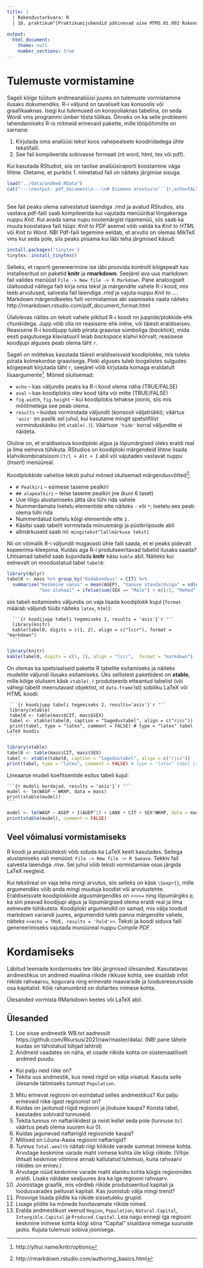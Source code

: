```yaml
---
title: | 
  | Rakendustarkvara: R 
  | 10. praktikum^[Praktikumijuhendid põhinevad aine MTMS.01.092 Rakendustarkvara: R (2 EAP) materjalidel, mille autorid on Mait Raag ning Raivo Kolde]
  
output: 
  html_document:
    theme: null
    number_sections: true
---
```



# Tulemuste vormistamine 

Sageli kõige tüütum andmeanalüüsi juures on tulemuste vormistamine ilusaks dokumendiks. R-i väljund on tavaliselt kas konsoolis või graafikaaknas. Isegi kui tulemused on konsooliaknas tabelina, on seda Wordi vms programmi ümber tõsta tülikas. Õnneks on ka selle probleemi lahendamiseks R-is mitmeid erinevaid pakette, mille tööpõhimõte on sarnane:

1. Kirjutada oma analüüsi tekst koos vahepealsete koodiridadega ühte tekstifaili.
1. See fail kompileerida sobivasse formaati (nt word, html, tex või pdf).

Kui kasutada RStudiot, siis on taolise analüüsiraporti koostamine väga lihtne. Oletame, et punktis 1. nimetatud fail on näiteks järgmise sisuga:  
<!---Väga paindlik pakett on **Sweave**, mis produtseerib tex ja html formaadis dokumente.
Käesolevas kursuses tutvume  paketiga **knitr**^[http://yihui.name/knitr/]. Selle paketi kõige olulisem käsk on `knit(.)`, millele tuleb ette anda punktis 1. koostatud faili nimi. Selles failis on mingis formaadis tekst ja R-i kood vaheldumisi, näiteks nii:-->

```r
load("../data/andmed.RData")
cat("---\noutput: pdf_document\n---\n# Esimene arvutus\n```{r,echo=FALSE}\nmass <- read.table(\"https://github.com/Rkursus/sygis2019/raw/master/data/mass.txt\", sep =\"\\t\", header = T)\n```\nMassachusettsi andmestikus on kokku `r nrow(mass)` inimest; sooline jaotus on järgnev:\n```{r,echo=FALSE}\ntable(mass$SEX)\n```\n## Esimene alapunkt\nNüüd on lisaks tulemusele endale näha, milline koodijupp leiab keskmise vanuse:\n```{r,echo=TRUE}\nmean(mass$AGEP)\n```\n")
```
<br>
See fail peaks olema salvestatud laiendiga *.rmd* ja avatud RStudios, siis vastava pdf-faili saab kompileerida kui vajutada menüüribal lõngakeraga nuppu *Knit*. Kui avada sama nupu noolemärgist rippmenüü, siis saab ka muuta koostatava faili tüüpi: *Knit to PDF* asemel võib valida ka  *Knit to HTML* või  *Knit to Word*. NB! Pdf-faili tegemine eeldab, et arvutis on olemas MikTeX vms kui seda pole, siis peaks piisama kui läbi teha järgmised käsud:
```r
install.packages('tinytex')
tinytex::install_tinytex()
```

 

<!--
Oletame, et ülaltoodud ridu sisaldava faili nimi on "minuraport.Rmd". Kui R-i konsoolile anda käsk
```r
library(knitr)  # kui pole arvutis, siis enne installeerida
knit("minuraport.Rmd")
```
tunneb R ära, et tegemist on **markdown**-märgenduskeeles koodiga (täpsemini R-i-spetsiifilise markdown keelega) ning töökausta genereeritakse fail `minuraport.md`, kus R-i käsud on asendatud tulemustega (nt `mean(x)` on asendatud: `3.5`). Selle faili saab teegis **markdown**^[http://rmarkdown.rstudio.com/] oleva käsu `markdownToHTML(.)` abil muuta HTML-failiks:
```r
library(markdown) # kui pole arvutis, siis enne installeerida
markdownToHTML("minuraport.md", output = "valmisraport.html")
browseURL("valmisraport.html")
```
-->

Selleks, et raporti genereerimine ise läbi proovida kontrolli kõigepealt kas installeeritud on paketid **knitr** ja **rmarkdown**. Seejärel ava uus markdown fail valides menüüst `File -> New file -> R Markdown`. Pane  analoogselt ülaltoodud näitega faili kirja oma tekst ja märgendite vahele R-i kood, mis teeb arvutused, salvesta fail laiendiga *.rmd* ja vajuta nuppu *Knit to ...*. Markdown märgendkeeles faili vormistamise abi saamiseks vaata näiteks http://rmarkdown.rstudio.com/pdf_document_format.html

Ülalolevas näites on teksti vahele pikitud R-i koodi nn juppide/plokkide ehk *chunk*idega. Jupp võib olla nn reasisene ehk *inline*, või täiesti eraldiseisev. Reasisene R-i koodijupp tuleb piirata graavise sümboliga (*backtick*), mida eesti paigutusega klaviatuuril leiab *backspace* klahvi kõrvalt; reasisese koodijupi alguses peab olema täht `r`.  

Sageli on mõttekas kasutada täiesti eraldiseisvaid koodiplokke, mis tuleks piirata kolmekordse graavisega. Ploki alguses tuleb loogelistes sulgudes kõigepealt kirjutada täht `r`, seejärel võib kirjutada komaga eraldatult lisaargumente^[http://yihui.name/knitr/options].
Mõned olulisemad:

* `echo` -- kas väljundis peaks ka R-i kood olema näha (TRUE/FALSE)
* `eval` -- kas koodiplokis olev kood täita või mitte (TRUE/FALSE)
* `fig.width`, `fig.height` -- kui koodiplokis tehakse joonis, siis mis mõõtmetega see peab olema.
* `results` -- kuidas vormindada väljundit (konsooli väljatrükki); väärtus `'asis'` on paslik sel juhul, kui kasutame mingit spetsiifilist vorminduskäsku (nt `xtable(.)`). Väärtuse `'hide'` korral väljundite ei näideta. 

Oluline on, et eraldiseisva koodiploki algus ja lõpumärgised oleks eraldi real ja ilma eelneva tühikuta. RStudios on koodiploki märgendeid lihtne lisada klahvikombinatsiooni `Ctrl + Alt + I` abil või vajutades vastavat nuppu (*Insert*)  menüüreal.


Koodiplokkide vahelise teksti puhul mõned olulisemad märgendusvõtted^[http://rmarkdown.rstudio.com/authoring_basics.html]:

* `# Pealkiri` -- esimese taseme pealkiri
* `## alapealkiri` -- teise taseme pealkiri jne  (kuni 6 taset)
* Uue lõigu alustamiseks jätta üks tühi rida vahele
* Nummerdamata loetelu elementide ette näiteks `-` või `*`; loetelu ees peab olema tühi rida
* Nummerdatud loetelu kõigi elementide ette `1.` 
* Käsitsi saab tabelit vormistada miinusmärgi ja püstkriipsude abil
* allmärkuseid saab nii: `mingitekst^[allmärkuse tekst]`

Nii on võimalik R-i väljundit mugavasti ühte faili saada, et ei peaks pidevalt kopeerima-kleepima. Kuidas aga R-i produtseeritavad tabelid ilusaks saada?  Lihtsamad tabelid saab kujundada **knitr** käsu `kable` abil. Näiteks kui eelnevalt on moodustatud tabel `tabel0`:

```r
library(dplyr)
tabel0 <- mass %>% group_by("Kodakondsus" = CIT) %>% 
  summarise("Keskmine vanus" = mean(AGEP), "Vanuse standardviga" = sd(AGEP)/sqrt(n()),
            "Soo ülekaal" = ifelse(sum(SEX == "Male") > n()/2, "Mehed", "Naised"))
```
siis tabeli esitamiseks väljundis on vaja lisada koodiplokk kujul (`format` määrab väljundi tüübi  näiteks `latex`, `html`):

      ```{r koodijupp tabeli tegemiseks 1, results = 'asis'}`r ''`
      library(knitr)
      kable(tabel0, digits = c(1, 2), align = c("lccr"), format = "markdown")
      ```      

```r
library(knitr)
kable(tabel0, digits = c(1, 2), align = "lccr",  format = "markdown")
```
On olemas ka spetsiaalseid pakette R tabelite esitamiseks ja näiteks mudelite väljundi ilusaks esitamiseks. Üks sellistest pakettidest on **xtable**, mille kõige olulisem käsk `xtable(.)` produtseerib etteantud tabelist (või vähegi tabelit meenutavast objektist, nt `data.frame`'ist) sobiliku LaTeX või HTML koodi:

     ```{r koodijupp tabeli tegemiseks 2, results='asis'}`r ''`
     library(xtable)
     tabel0 <- table(mass$CIT, mass$SEX)
     tabel <- xtable(tabel0, caption = "Sagedustabel", align = c("r|cc"))
     print(tabel, type = "latex", comment = FALSE) # type = "latex" tabel LaTeX koodis
     ``` 
```r
library(xtable)
tabel0 <- table(mass$CIT, mass$SEX)
tabel <- xtable(tabel0, caption = "Sagedustabel", align = c("r|cc"))
print(tabel, type = "latex", comment = FALSE) # type = "latex" tabel LaTeX koodis
```

Lineaarse mudeli koefitsentide esitus tabeli kujul:

    ```{r mudeli kordajad, results = 'asis'}`r ''`
    mudel <- lm(WAGP ~ WKHP, data = mass)
    print(xtable(mudel))
    ```
```r
mudel <- lm(WAGP ~ AGEP + I(AGEP^2) + LANX + CIT + SEX*WKHP, data = mass)
print(xtable(mudel), comment = FALSE)
```
 
 

## Veel võimalusi  vormistamiseks

R koodi ja  analüüsiteksti võib siduda ka  LaTeX keelt kasutades. Sellega alustamiseks vali menüüst: `File -> New file -> R Sweave`. Tekkiv fail salvesta laiendiga *.rnw*. Sel juhul võib teksti vormistamise osas järgida LaTeX reegleid. 

Kui tekstireal on vaja teha mingi arvutus, siis selleks on käsk `\Sexpr{}`, mille argumendiks võib anda mingi muutuja koodist või arvutustehte.  Eraldiseisvate koodiplokkide algusmärgendiks on `<<>>=` ning lõpumärgiks `@`, ka siin peavad koodijupi algus ja lõpumärgised olema eraldi real ja ilma eelnevate tühikuteta. Koodiploki argumendid on samad, mis välja toodud markdown variandi juures, argumendid tuleb panna märgendite vahele, näiteks  `<<echo = TRUE, results = 'hold'>>`. Teksti ja koodi siduva faili genereerimiseks vajutada munüüreal nuppu *Compile PDF*.



 
 
<!--\pagebreak-->
 

# Kordamiseks

Läbitud teemade kordamiseks tee läbi järgmised ülesanded. Kasutatavas andmestikus on andmed maailma riikide rikkuse kohta, see sisaldab infot riikide rahvaarvu, koguvara ning erinevate maavarade ja loodusressursside osa kapitalist. Kõik rahanumbrid on dollarites inimese kohta.


Ülesanded vormista RMarkdown keeles või LaTeX abil.


## Ülesanded

1. Loe sisse andmestik WB.txt aadressilt https://github.com/Rkursus/2021/raw/master/data/. (NB! pane tähele kuidas
on tähistatud tühjad lahtrid)
1. Andmeid vaadates on näha, et osade riikide kohta on süstemaatiliselt andmed puudu.
- Kui palju neid riike on?
- Tekita uus andmestik, kus need riigid on välja visatud.
Kasuta selle ülesande täitmiseks tunnust `Population`.
3. Mitu erinevat regiooni on esindatud selles andmestikus? Kui palju erinevaid riike igast
regioonist on?
1. Kuidas on jaotunud riigid regiooni ja jõukuse kaupa? Koosta tabel, kasutades sobivaid tunnuseid.
1. Tekita tunnus nn naftariikidest ja neist kellel seda pole (tunnuse `Oil` väärtus peab olema suurem kui 0).
1. Kuidas jagunevad naftariigid regioonide kaupa?
1. Millised on Lõuna-Aasia regiooni naftariigid?
1. Tunnus `Total.wealth` näitab riigi kõikide varade summat inimese kohta. Arvutage 
keskmine varade maht inimese kohta üle kõigi riikide. (Vihje: lihtsalt keskmise võtmine annab
kallutatud tulemusi, kuna rahvaarv riikides on erinev.)
1. Arvutage nüüd keskmine varade maht elaniku kohta kõigis regioonides eraldi. Lisaks
näidake sealjuures ära ka iga regiooni rahvaarv.
1. Joonistage graafik, mis võrdleb riikide produtseeritud kapitali ja loodusvarades peituvat
kapitali. Kas joonistub välja mingi trend?
1. Proovige lisada pildile ka riikide sissetuleku grupid.
1. Lisage pildile ka mõnede huvitavamate riikide nimed.
1. Eralda andmestikust veerud `Region`, `Population`, `Natural.Capital`, `Intangible.Capital` ja
`Produced.Capital`. Leia nagu ennegi iga regiooni keskmine inimese kohta kõigi sõna "Capital"
sisaldava nimega suuruste jaoks. Kujuta tulemusi sobiva joonisega.



